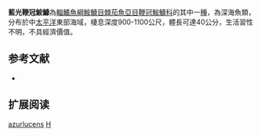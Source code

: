 {{Speciesbox
| name = 藍光鞭冠鮟鱇
| image = 
| image_width = 250px
| image_caption = 
| status = NE
| status_system = IUCN3.1
| genus = Himantolophus
| species = azurlucens
| authority = [[Beebe_&_Crane|Beebe & Crane]], 1947
| synonyms = 
}}
'''藍光鞭冠鮟鱇'''為[[輻鰭魚綱|輻鰭魚綱]][[鮟鱇目|鮟鱇目]][[棘茄魚亞目|棘茄魚亞目]][[鞭冠鮟鱇科|鞭冠鮟鱇科]]的其中一[[種|種]]，為深海魚類，分布於中[[太平洋|太平洋]]東部海域，棲息深度900-1100公尺，體長可達40公分，生活習性不明，不具經濟價值。
==参考文献==
*{{FishBase_species|genus=Himantolophus|species=azurlucens|year=2014|month=2}}

== 扩展阅读 ==
{{refbegin}}
{{wikispecies-inline|Himantolophus azurlucens|藍光鞭冠鮟鱇}}
{{refend}}
{{Taxonbar|from=Q2599290}}

[[Category:鞭冠鮟鱇屬|azurlucens]]
[[Category:1947年描述的鱼类|H]]


{{魚類小作品}}
